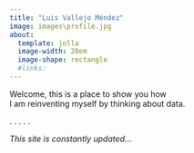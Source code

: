 ```yaml
---
title: "Luis Vallejo Méndez"
image: images\profile.jpg
about:
  template: jolla
  image-width: 20em
  image-shape: rectangle
  #links:
---
```


Welcome, this is a place to show you how
\
I am reinventing myself by thinking about data.

.
.
.
.
.

*This site is constantly updated...*